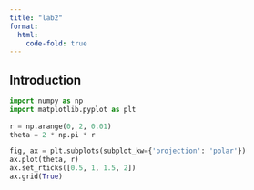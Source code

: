 ```yaml
---
title: "lab2"
format:
  html:
    code-fold: true
---
```

 
## Introduction

```python
import numpy as np
import matplotlib.pyplot as plt
 
r = np.arange(0, 2, 0.01)
theta = 2 * np.pi * r

fig, ax = plt.subplots(subplot_kw={'projection': 'polar'})
ax.plot(theta, r)
ax.set_rticks([0.5, 1, 1.5, 2])
ax.grid(True)
```